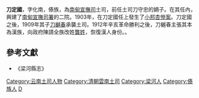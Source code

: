 '''刀定國'''，字化南，傣族，為[[南甸宣撫司|南甸宣撫司]]土司，前任土司刀守忠的嫡子{{r|民族學報}}。在其任內，興建了[[南甸宣撫司署|南甸宣撫司署]]的二院。1903年，在刀定國任上發生了[[小邦杏慘案|小邦杏慘案]]。刀定國之後，1909年其子[[刀樾春|刀樾春]]承襲土司。1912年辛亥革命勝利之後，刀樾春主張其本為漢族，向政府陳請全族改姓[[龔姓|龔姓]]，恢復漢人身份。{{r|中国西南文化硏究}}。

==參考文獻==
{{reflist|refs=
<ref name="民族學報">{{cite journal|author=雲南省民族研究所|journal=《民族學報》|year=1983|issue=第3期|publisher=雲南民族出版社|oclc=1183063392}}</ref>
<ref name="中国西南文化硏究">{{cite journal|author=云南省社会科学院. 历史硏究所|journal=《中国西南文化硏究》|year=2006|issue=第 9-10 期期刊合訂本|publisher=云南民族出版社|oclc=51114652}}</ref>
}}
*《梁河縣志》
{{start box}}
{{s-before|[[刀守忠|刀守忠]]}}
{{s-title|南甸司土司|1877年—1909年}}
{{s-after|[[龔綬|龔綬]]}}
{{end box}}
{{清朝政治人物小作品}}
{{DEFAULTSORT:dao dingguo}}
[[Category:云南土司人物|Category:云南土司人物]]
[[Category:清朝雲南土司|Category:清朝雲南土司]]
[[Category:梁河人|Category:梁河人]]
[[Category:傣族人|Category:傣族人]]
[[Category:刀姓|D]]
